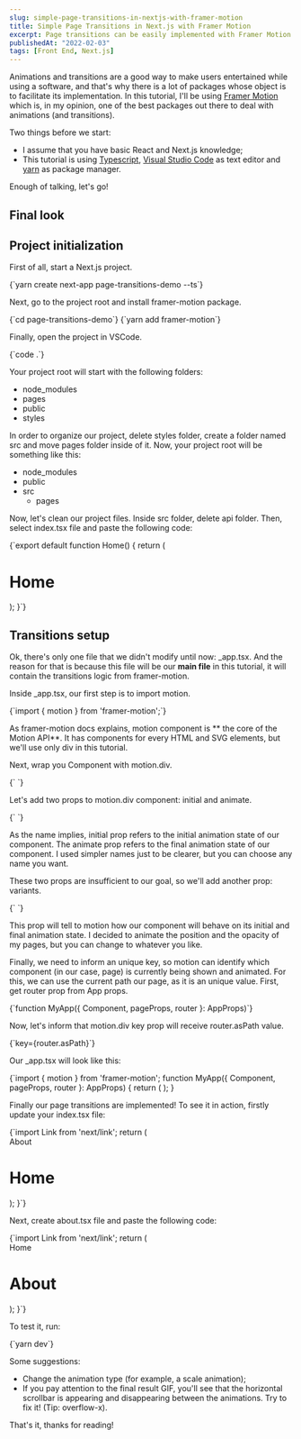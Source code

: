 ```yaml
---
slug: simple-page-transitions-in-nextjs-with-framer-motion
title: Simple Page Transitions in Next.js with Framer Motion
excerpt: Page transitions can be easily implemented with Framer Motion.
publishedAt: "2022-02-03"
tags: [Front End, Next.js]
---
```


Animations and transitions are a good way to make users entertained while using a software,
and that's why there is a lot of packages whose object is to facilitate its implementation.
In this tutorial, I'll be using [Framer Motion](https://www.framer.com/docs/) which is, in
my opinion, one of the best packages out there to deal with animations (and transitions).

Two things before we start:
- I assume that you have basic React and Next.js knowledge;
- This tutorial is using [Typescript](https://www.typescriptlang.org/),
[Visual Studio Code](https://code.visualstudio.com/) as text editor and
[yarn](https://yarnpkg.com/) as package manager.

Enough of talking, let's go!

## Final look

<PostImage
  src="/images/posts/simple-page-transitions-in-nextjs-with-framer-motion/final.gif"
  alt="GIF containing final result"
/>

## Project initialization

First of all, start a Next.js project.

<CodeBlock language="bash">
{`yarn create next-app page-transitions-demo --ts`}
</CodeBlock>

Next, go to the project root and install <InlineCode>framer-motion</InlineCode> package.

<CodeBlock language="bash">
{`cd page-transitions-demo`}
</CodeBlock>

<CodeBlock language="bash">
{`yarn add framer-motion`}
</CodeBlock>

Finally, open the project in VSCode.

<CodeBlock language="bash">
{`code .`}
</CodeBlock>

Your project root will start with the following folders:
- node_modules
- pages
- public
- styles

In order to organize our project, delete <InlineCode>styles</InlineCode> folder,
create a folder named <InlineCode>src</InlineCode> and move <InlineCode>pages</InlineCode> folder
inside of it. Now, your project root will be something like this:
- node_modules
- public
- src
  - pages

Now, let's clean our project files. Inside <InlineCode>src</InlineCode> folder, delete <InlineCode>api</InlineCode> folder. Then, select <InlineCode>index.tsx</InlineCode> file and paste the following code:

<CodeBlock language="tsx">
{`export default function Home() {
  return (
    <div>
      <h1>Home</h1>
    </div>
  );
}`}
</CodeBlock>

## Transitions setup

Ok, there's only one file that we didn't modify until now: <InlineCode>_app.tsx</InlineCode>. And the reason
for that is because this file will be our **main file** in this tutorial, it will contain the transitions
logic from <InlineCode>framer-motion</InlineCode>.

Inside <InlineCode>_app.tsx</InlineCode>, our first step is to import <InlineCode>motion</InlineCode>.

<CodeBlock language="tsx">
{`import { motion } from 'framer-motion';`}
</CodeBlock>

As <InlineCode>framer-motion</InlineCode> docs explains, <InlineCode>motion</InlineCode> component is **
the core of the Motion API**. It has components for every HTML and SVG elements, but we'll use only <InlineCode>div</InlineCode> in this tutorial.

Next, wrap you <InlineCode>Component</InlineCode> with <InlineCode>motion.div</InlineCode>.

<CodeBlock language="tsx">
{`<motion.div>
  <Component {...pageProps} />
</motion.div>`}
</CodeBlock>

Let's add two props to <InlineCode>motion.div</InlineCode> component: <InlineCode>initial</InlineCode> and <InlineCode>animate</InlineCode>.

<CodeBlock language="tsx">
{`<motion.div
  initial="initial"
  animate="animate"
>
  <Component {...pageProps} />
</motion.div>`}
</CodeBlock>

As the name implies, <InlineCode>initial</InlineCode> prop refers to the initial animation state of our component. The <InlineCode>animate</InlineCode> prop refers to the final animation state of our component. I used simpler names just to be clearer, but you can choose any name you want.

These two props are insufficient to our goal, so we'll add another prop: <InlineCode>variants</InlineCode>.

<CodeBlock language="tsx">
{`<motion.div
  initial="initial"
  animate="animate"
  variants={
    initial: {
      x: 300,
      opacity: 0,
    },
    animate: {
      x: 0,
      opacity: 1,
    },
  }
>
  <Component {...pageProps} />
</motion.div>`}
</CodeBlock>

This prop will tell to <InlineCode>motion</InlineCode> how our component will behave on its initial and final animation state. I decided to animate the position and the opacity of my pages, but you can change to whatever you like.

Finally, we need to inform an unique key, so <InlineCode>motion</InlineCode> can identify which component (in our case, page) is currently being shown and animated. For this, we can use the current path our page, as it is an unique value. First, get <InlineCode>router</InlineCode> prop from App props.

<CodeBlock language="tsx">
{`function MyApp({ Component, pageProps, router }: AppProps)`}
</CodeBlock>

Now, let's inform that <InlineCode>motion.div</InlineCode> key prop will receive <InlineCode>router.asPath</InlineCode> value.

<CodeBlock language="tsx">
{`key={router.asPath}`}
</CodeBlock>

Our <InlineCode>_app.tsx</InlineCode> will look like this:

<CodeBlock language="tsx">
{`import { motion } from 'framer-motion';
function MyApp({ Component, pageProps, router }: AppProps) {
  return (
    <motion.div
      key={router.asPath}
      initial="initial"
      animate="animate"
      variants={{
        initial: {
          x: 300,
          opacity: 0,
        },
        animate: {
          x: 0,
          opacity: 1,
        },
      }}
    >
      <Component {...pageProps} />
    </motion.div>
  );
}
</CodeBlock>

Finally our page transitions are implemented! To see it in action, firstly update your <InlineCode>index.tsx</InlineCode> file:

<CodeBlock language="tsx">
{`import Link from 'next/link';
  return (
    <div style={{
      height: '100vh',
      display: 'flex',
      flexDirection: 'column',
      alignItems: 'center',
      justifyContent: 'center',
    }}>
      <Link href="/about">About</Link>
      <h1>Home</h1>
    </div>
  );
}`}
</CodeBlock>

Next, create <InlineCode>about.tsx</InlineCode> file and paste the following code:

<CodeBlock language="tsx">
{`import Link from 'next/link';
  return (
    <div style={{
      height: '100vh',
      display: 'flex',
      flexDirection: 'column',
      alignItems: 'center',
      justifyContent: 'center',
    }}>
      <Link href="/">Home</Link>
      <h1>About</h1>
    </div>
  );
}`}
</CodeBlock>

To test it, run:

<CodeBlock language="bash">
{`yarn dev`}
</CodeBlock>

Some suggestions:
- Change the animation type (for example, a scale animation);
- If you pay attention to the final result GIF, you'll see that the horizontal scrollbar is appearing and disappearing between the animations. Try to fix it! (Tip: <InlineCode>overflow-x</InlineCode>).

That's it, thanks for reading!
